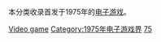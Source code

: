 本分类收录首发于1975年的[[电子游戏|电子游戏]]。

{{Year by category
| m = 1
| c = 9
| d = 7
| y = 5
| cat = 电子游戏
| in = 电子游戏界
| parent = 各年电子游戏
| subcat = 1975年作品
| sortkey = Video game
}}

[[Category:1975年软件|Video game]]
[[Category:1975年电子游戏界|Category:1975年电子游戏界]]

[[Category:1970年代电子游戏|75]]